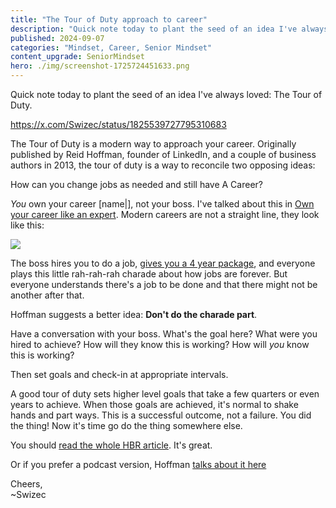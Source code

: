 ```yaml
---
title: "The Tour of Duty approach to career"
description: "Quick note today to plant the seed of an idea I've always loved: The Tour of Duty."
published: 2024-09-07
categories: "Mindset, Career, Senior Mindset"
content_upgrade: SeniorMindset
hero: ./img/screenshot-1725724451633.png
---
```


Quick note today to plant the seed of an idea I've always loved: The Tour of Duty.

https://x.com/Swizec/status/1825539727795310683

The Tour of Duty is a modern way to approach your career. Originally published by Reid Hoffman, founder of LinkedIn, and a couple of business authors in 2013, the tour of duty is a way to reconcile two opposing ideas:

How can you change jobs as needed and still have A Career?

_You_ own your career \[name|], not your boss. I've talked about this in [Own your career like an expert](https://swizec.com/blog/own-your-career-like-an-expert/). Modern careers are not a straight line, they look like this:

![](./img/28028bgif-a3886b.gif)

The boss hires you to do a job, [gives you a 4 year package](https://swizec.com/blog/what-if-engineers-were-paid-like-athletes/), and everyone plays this little rah-rah-rah charade about how jobs are forever. But everyone understands there's a job to be done and that there might not be another after that.

Hoffman suggests a better idea: **Don't do the charade part**.

Have a conversation with your boss. What's the goal here? What were you hired to achieve? How will they know this is working? How will _you_ know this is working?

Then set goals and check-in at appropriate intervals.

A good tour of duty sets higher level goals that take a few quarters or even years to achieve. When those goals are achieved, it's normal to shake hands and part ways. This is a successful outcome, not a failure. You did the thing! Now it's time go do the thing somewhere else.

You should [read the whole HBR article](https://hbr.org/2013/06/tours-of-duty-the-new-employer-employee-compact). It's great.

Or if you prefer a podcast version, Hoffman [talks about it here](https://mastersofscale.com/reid-hoffman-make-everyone-a-hero-part-two/)

Cheers,<br />
\~Swizec
